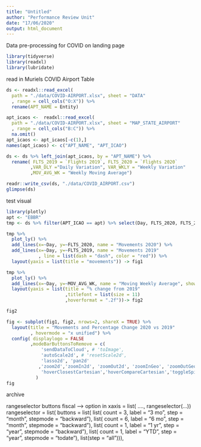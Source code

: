 ```yaml
---
title: "Untitled"
author: "Performance Review Unit"
date: "17/06/2020"
output: html_document
---
```


Data pre-processing for COVID on landing page

```r
library(tidyverse)
library(readxl)
library(lubridate)
```

read in Muriels COVID Airport Table

```r
ds <- readxl::read_excel(
  path = "./data/COVID-AIRPORT.xlsx", sheet = "DATA"
  , range = cell_cols("O:X")) %>%
  rename(APT_NAME = Entity)

apt_icaos <-  readxl::read_excel(
  path = "./data/COVID-AIRPORT.xlsx", sheet = "MAP_STATE_AIRPORT"
  , range = cell_cols("B:C")) %>% 
  na.omit()
apt_icaos <- apt_icaos[-c(1),]
names(apt_icaos) <- c("APT_NAME", "APT_ICAO")

ds <- ds %>% left_join(apt_icaos, by = "APT_NAME") %>%
  rename( FLTS_2019 = `Flights 2019`, FLTS_2020 = `Flights 2020`
         ,VAR_DLY ="Daily Variation", VAR_WKLY = "Weekly Variation"
         ,MOV_AVG_WK = "Weekly Moving Average")

readr::write_csv(ds, "./data/COVID_AIRPORT.csv")
glimpse(ds)
```

test visual

```r
library(plotly)
apt <- "EBBR"
tmp <- ds %>% filter(APT_ICAO == apt) %>% select(Day, FLTS_2020, FLTS_2019, MOV_AVG_WK)

tmp %>% 
  plot_ly() %>%
  add_lines(x=~Day, y=~FLTS_2020, name = "Movements 2020") %>%
  add_lines(x=~Day, y=~FLTS_2019, name = "Movements 2019"
            , line = list(dash = "dash", color = "red")) %>%
  layout(yaxis = list(title = "movements")) -> fig1

tmp %>%
  plot_ly() %>%
  add_lines(x=~Day, y=~MOV_AVG_WK, name = "Moving Weekly Average", showlegend=FALSE) %>% 
  layout(yaxis = list(title = "% change from 2019"
                      ,titlefont = list(size = 11)
                      ,hoverformat = ".2f"))-> fig2

fig2

fig <- subplot(fig1, fig2, nrows=2, shareX = TRUE) %>%
  layout(title = "Movements and Percentage Change 2020 vs 2019"
         , hovermode = "x unified") %>%
  config( displaylogo = FALSE
         ,modeBarButtonsToRemove = c(
             'sendDataToCloud', # 'toImage',
             'autoScale2d', # 'resetScale2d',
             'lasso2d', 'pan2d'
            ,'zoom2d','zoomIn2d', 'zoomOut2d', 'zoomInGeo', 'zoomOutGeo',
             'hoverClosestCartesian','hoverCompareCartesian','toggleSpikelines')
           )
fig

```


archive

rangeselector buttons fiscal --> option in xaxis = list( ...., rangeselector(...))
rangeselector = list(
        buttons = list(
          list(
            count = 3,
            label = "3 mo",
            step = "month",
            stepmode = "backward"),
          list(
            count = 6,
            label = "6 mo",
            step = "month",
            stepmode = "backward"),
          list(
            count = 1,
            label = "1 yr",
            step = "year",
            stepmode = "backward"),
          list(
            count = 1,
            label = "YTD",
            step = "year",
            stepmode = "todate"),
          list(step = "all"))),

